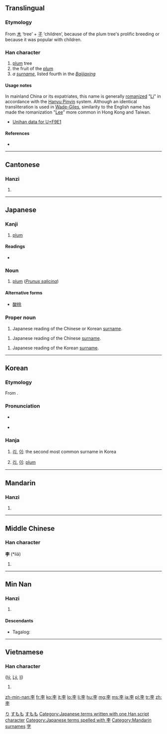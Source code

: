 ==Translingual==

===Etymology===
From [[木]] ‘tree’ + [[子]] ‘children’, because of the plum tree's prolific breeding or because it was popular with children.

===Han character===
{{Han char|rn=75|rad=木|as=03|sn=7|four=4040<sub>7</sub>|canj=木弓木 (DND)}}

# [[plum]] tree
# the fruit of the [[plum]]
# ''a [[surname]]'', listed fourth in the ''[[:w:Baijiaxing|Baijiaxing]]''

====Usage notes====
In mainland China or its expatriates, this name is generally [[:w:Romanization of Chinese|romanize]]d "[[Li]]" in accordance with the [[:w:Hanyu Pinyin|Hanyu Pinyin]] system. Although an identical transliteration is used in [[:w:Wade-Giles|Wade-Giles]], similarity to the English name has made the romanization "[[Lee]]" more common in Hong Kong and Taiwan.

* [http://www.unicode.org/cgi-bin/GetUnihanData.pl?codepoint=F9E1 Unihan data for U+F9E1]

====References====
* {{Han ref|kx=0511.110|dkj=14459|dj=0895.090|hdz=21162.080|uh=674E|ud=26446|bh=A7F5|bd=42997}}

----

==Cantonese==

===Hanzi===
{{yue-hanzi|jyut=|y=lei5}}

# {{defn|lang=yue|sort=木03}}

----

==Japanese==

===Kanji===
{{ja-kanji|grade=|rs=木03}}

# [[plum]]

====Readings====
* {{ja-readings|on=[[り]] (ri), [[い]] (i)| kun=[[すもも]] (sumomo)}}

===Noun===
{{ja-noun|k|hira=すもも|rom=sumomo}}

# [[plum]] (''[[Prunus salicina]]'')

====Alternative forms====
* [[酸桃]]

===Proper noun===
{{ja-pos|k|proper|rom=Ri|kata=リ|hidx=り}}

# Japanese reading of the Chinese or Korean [[surname]].

{{ja-pos|k|proper|rom=Rī|kata=リー|hidx=りい}}

# Japanese reading of the Chinese [[surname]].

{{ja-pos|k|proper|rom=I|kata=イ|hidx=い}}

# Japanese reading of the Korean [[surname]].

[[Category:Japanese proper nouns|り]]
[[Category:ja:Foods|すもも]]
[[Category:ja:Fruits|すもも]]
[[Category:Japanese terms written with one Han script character]]
[[Category:Japanese terms spelled with 李]]
----

==Korean==

===Etymology===
From {{etyl|cmn|ko}} {{term|李||plum|lang=cmn}}.

===Pronunciation===
* {{a|North Korea}} {{IPA|[ɾiː]|lang=ko}}
* {{a|South Korea}} {{IPA|[iː]|lang=ko}}

===Hanja===
{{ko-hanja|hangeul=(NK) [[리]], (SK) [[이]]|eumhun=[[자두]](Jadu)|rv=[[Lee]], (NK) [[ri]], [[Rhee]], (SK) [[i]], [[I]]|mr=(NK) ri, (SK) i, Yi|y=(NK) li, (SK) i}}

# {{context|North Korea}} [[리]], {{context|South Korea}} [[이]]: the second most common surname in Korea
# {{context|North Korea}} [[리]], {{context|South Korea}} [[이]]: [[plum]]

----

==Mandarin==

===Hanzi===
{{cmn-hanzi|pin=[[lǐ]] ([[li3]]), [[Lǐ]] ([[Li3]])|wg=li<sup>3</sup>, Li<sup>3</sup>}}

# {{defn|lang=cmn|sort=木03}}

[[Category:Mandarin surnames]]
[[Category:Mandarin surnames|字‎]]

----

==Middle Chinese==

===Han character===
'''李''' (*liə̌)<!--note: asterisk indicates that this character appears more than four times in the Tang Dynasty corpus of literature-->

# {{defn|lang=zhx-mid|sort=木03}}

----

==Min Nan==

===Hanzi===
{{nan-hanzi|poj=Lí}}

# {{defn|lang=nan}}

====Descendants====
* {{qualifier|Hokkien dialect}} Tagalog: {{l|tl|Sy}}

----

==Vietnamese==

===Han character===
{{vi-hantu|rs=木03}} ([[lý]], [[Lý]], [[lí]])

# {{defn|lang=vi|sort=木03}}

[[zh-min-nan:李]]
[[fr:李]]
[[ko:李]]
[[it:李]]
[[lo:李]]
[[li:李]]
[[hu:李]]
[[mg:李]]
[[ms:李]]
[[ja:李]]
[[pl:李]]
[[tr:李]]
[[zh:李]]